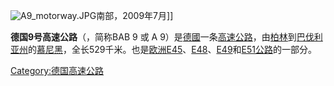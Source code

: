 {{Infobox_road
|system                 = [[德國高速公路|德國聯邦高速公路]]
|marker_image           = [[File:Bundesautobahn_9_number.svg|100px]]
|highway_name           = 9號聯邦高速公路<br>Bundesautobahn 9
|name_notes             = 
|alternate_name         = 
|alternate_name_notes   = 
|map                    = Bundesautobahn 9 map.png
|length_km                 = 529
|onshore_length         = 
|offshore_length        = 
|established            = 
|opened                 = 
|decommissioned         = 
|direction              = 北－南
|starting_terminus      =[[柏林|柏林]]
|direction_a            = 北
|counties               = 
|cities                 = [[布蘭登堡|布蘭登堡]]<br/>[[薩克森-安哈特|薩克森-安哈特]]<br/>[[薩克森自由邦|薩克森自由邦]]<br/>[[圖林根|圖林根]]<br/>[[巴伐利亞|巴伐利亞]]
|ending_terminus        =[[慕尼黑|慕尼黑]]
|direction_b            = 南
|junction               =
|e-road = 
}}
{{coord|50|24|19|N|11|46|25|E|region:DE-BY_type:landmark|display=title}}
[[File:A9_motorway.JPG|thumb]]南部，2009年7月]]

'''德国9号高速公路'''（{{lang-de|'''Bundesautobahn 9'''}}，简称BAB 9 或 A 9）是[[德國|德國]]一条[[高速公路|高速公路]]，由[[柏林|柏林]]到[[巴伐利亚州|巴伐利亚州]]的[[慕尼黑|慕尼黑]]，全长529千米。也是[[欧洲E45公路|欧洲E45]]、[[欧洲E48公路|E48]]、[[欧洲E49公路|E49]]和[[欧洲E51公路|E51公路]]的一部分。
{{德國小作品}}
{{德国高速公路}}

[[Category:德国高速公路|Category:德国高速公路]]